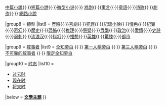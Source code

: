 {{Navbox
|name  = 敘事學
|state = {{{state|<includeonly>autocollapse</includeonly>}}}
|title = [[敘事學]]
| listclass = hlist

|group1 = [[角色]]
|list1  = 
<!--下文中的character均转换为角色，请不要额外处理。-->
* [[對立角色]]
* [[反英雄]]
* [[反派角色]] / {{tsl|en|Archenemy|大敌}}
* {{tsl|en|Character arc|角色曲线}}
* {{tsl|en|Character flaw|角色缺陷}}
* {{tsl|en|Characterization|角色刻画}}
* {{tsl|en|Deuteragonist|第二主角}}
* {{tsl|en|False protagonist|假主角}}
* {{tsl|en|Focal character|焦点角色}}
* {{tsl|en|Foil (fiction)|映衬 (叙事学)|映衬}}<!--可以与现在的映衬条目互链-->
* {{tsl|en|Gothic double|双重人格 (叙事学)|双重人格}}
* {{tsl|en|Narration|叙述 (叙事学)|旁白}}
* [[主人公|主角]]
* [[定型角色]]
* {{tsl|en|Straight man|滑稽配角}}
* [[配角]]
* [[臨時演員|閒角]]
* [[标题人物|标题角色]]
* {{tsl|en|Tragic hero|悲剧主角}}
* {{tsl|en|Tritagonist|第三主角}}

|group2 = [[情節]]
|list2  = 
* {{tsl|en|Act (drama)|幕 (戏剧)|幕}}
** {{tsl|en|Act structure|幕架構}}
** {{tsl|en|Three-act structure|三幕架構}}
* {{tsl|en|Action (narrative)|动作 (叙事学)|动作}}
* {{tsl|en|Backstory|背景故事}}
* [[契诃夫之枪]]
* [[陳腔濫調]]
* {{tsl|en|Cliffhanger|悬念}}
* {{tsl|en|Conflict (narrative)|冲突 (叙事学)|冲突}}
* [[天外救星|机械降神]]
* [[對白]]
* {{tsl|en|Dramatic structure|戏剧结构}}
** {{tsl|en|Epitasis|高潮前奏}}
** [[高潮 (叙事)|高潮]] / {{tsl|en|Peripeteia|转折}}
* [[伏笔]]
* [[攔腰法]]
* [[麥高芬]]
* [[奥卡姆剃刀]]
* {{tsl|en|Poetic justice|赏善罚恶|报应}}
* [[大逆轉|大反转]]
* [[紅鯡魚]]
* {{tsl|en|Reveal (narrative)|揭晓 (叙事学)|揭晓}}
* [[自证预言]]
* [[长毛狗的故事]]
* [[懸疑]]
* [[橋段]]

|group3 = [[设定 (叙事学)|设定]]
|list3  = 
*[[架空歷史小說]]
*{{tsl|en|Backstory|背景故事}}
*[[跨界作品]]
*{{tsl|en|Dream world (plot device)|梦世界 (设定)|梦世界}}
*[[反乌托邦]]
*{{tsl|en|Fictional location|虚构地点}}
**{{tsl|en|Fictional city|虚构城市}}
**[[虚构国度]]
**[[虛構世界]]
*[[乌托邦]]

|group4 = [[主题 (文学)|主題]]
|list4  = 
*[[反諷]]
*[[主导动机]]
*[[隐喻]]
*{{tsl|en|Moral|寓意 (文学)|寓意}}
*[[母题 (叙事)|母题]]

|group5 = [[写作风格|風格]]
|list5  = 
*[[託寓]]
*{{tsl|en|Bathos|突降}}
*{{tsl|en|Diction|措辞}}
*{{tsl|en|Figure of speech|修辞格 (敘事學)|修辞格}}
*{{tsl|en|Imagery|意向 (敘事學)|意向}}
<!--*[[List of narrative techniques|Narrative techniques]]
*[[Mode (literature)|Mode]]
*[[Mood (literature)|Mood]]
*[[Narration]] -->
*{{tsl|en|Show, don't tell|秀，不要说}}
*[[修辞手法]]
*{{tsl|en|Suspension of disbelief|悬置怀疑}}
*[[象征主义]]
<!--*[[Tone (literature)|Tone]]-->
| group6 = [[叙事结构]]
| list6 =
*[[叙事结构|线性]]
*{{tsl|en|Nonlinear narrative|非线性叙事结构|非线性}}
**{{tsl|en|List of nonlinear narrative films|非线性叙事电影}}
**{{tsl|en|List of nonlinear narrative television series|非线性叙事电视剧}}
*{{tsl|en|Types of fiction with multiple endings|多结局的虚构作品}}

|group7 = [[體裁]]
|list7  = [[長篇小說]]{{·}}[[中篇小說]]{{·}}[[短篇小說]]{{·}}[[微型小说]]{{·}} [[戏剧]]{{·}}[[寓言]]{{·}}[[童話]]{{·}}[[诗歌]]{{·}}[[剧本|劇作]]{{·}} [[網路小說]]

|group8 = [[文學類型|類型]]
|list8  = [[冒險小說|歷險]]{{·}}[[喜劇]]{{·}}[[犯罪小說|犯罪]]{{·}}[[記錄小說]]{{·}}[[情色文學|情色]]{{·}}[[紀實小說|紀實]]{{·}}[[奇幻小说|奇幻]]{{·}}[[歷史小說|歷史]]{{·}}[[恐怖小說|恐怖]]{{·}}[[推理小說|推理]]{{·}}[[懸疑小說|懸疑]]{{·}}[[哲學小說|哲學]]{{·}}[[政治小說|政治]]{{·}}[[愛情小說|愛情]]{{·}}[[萨迦 (文学)|史詩]]{{·}}[[讽刺]]{{·}}[[流浪汉小说|流浪汉]]{{·}}[[科幻小说|科幻]]{{·}}[[推想小说|推想]]{{·}}[[英雄小說|英雄]]{{·}}[[驚悚 (類型)|驚悚]]{{·}}[[都市小說|都市]]

|group9 = [[敘事者]]
|list9 = [[第三人稱全知旁白|全知旁白]] {{·}} [[第一人稱旁白]] {{·}} [[第三人稱旁白]] {{·}} [[不可靠的敘事者]] {{·}} [[第三人稱限定旁白|限定全知旁白]]

|group10 = [[时态]]
|list10 = 
*[[过去时]]
*[[现在时]]
*[[将来时]]
|below      = '''[[Portal:文學|文學主題]]'''
}}<noinclude>
[[Category:敘事學| ]]
</noinclude>